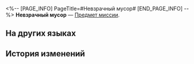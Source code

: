<%-- [PAGE_INFO]
PageTitle=#Невзрачный мусор#
[END_PAGE_INFO] --%>
{{Предмет Инфобокс
|id          = 140381
|Изображение = Предмет Невзрачный мусор.png
|Тип         = Предмет миссии
|Инвентарь   = Миссии
|Редкость    = 3
|Эффект      = 
|Описание    = Мусорный мешок, заполненный небесным нефритом. У нефритовых костей разная редкость, и её можно определить по цвету мешка.
}}
{{Описание|''«Играйте умеренно и не тратьтесь сверх меры».''}}
'''Невзрачный мусор''' — [[Предмет миссии]].

==На других языках==
{{На других языках
|en   = Unremarkable Trash
|zhs  = 平平无奇的垃圾
|zht  = 平平無奇的垃圾
|ja   = 何の変哲もないゴミ
|ko   = 평범하기 그지없는 쓰레기
|es   = Basura ordinaria
|fr   = Poubelle sans particularité
|ru   = Невзрачный мусор
|th   = ขยะที่ไม่สะดุดตา
|vi   = Rác Thông Thường
|de   = Unbedeutender Müll
|id   = Sampah yang Biasa Saja
|pt   = Lixo Trivial
}}

==История изменений==
{{История изменений|3.5}}